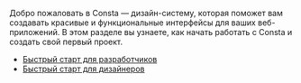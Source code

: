 Добро пожаловать в Consta — дизайн-систему, которая поможет вам создавать красивые и функциональные интерфейсы для ваших веб-приложений. В этом разделе вы узнаете, как начать работать с Consta и создать свой первый проект.

- [Быстрый старт для разработчиков](##LIBS.LIB.STAND.TAB/lib:portal/stand:startwork-start/tab:dev)
- [Быстрый старт для дизайнеров](##LIBS.LIB.STAND.TAB/lib:portal/stand:startwork-start/tab:design)
